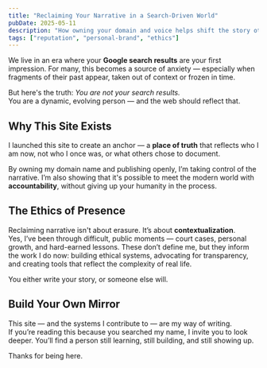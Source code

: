```yaml
---
title: "Reclaiming Your Narrative in a Search-Driven World"
pubDate: 2025-05-11
description: "How owning your domain and voice helps shift the story others see."
tags: ["reputation", "personal-brand", "ethics"]
---
```



<Photo src="/photo.jpg" alt="Sandon Jurowski" />

We live in an era where your **Google search results** are your first impression. For many, this becomes a source of anxiety — especially when fragments of their past appear, taken out of context or frozen in time.

But here's the truth: _You are not your search results._  
You are a dynamic, evolving person — and the web should reflect that.

## Why This Site Exists

I launched this site to create an anchor — a **place of truth** that reflects who I am now, not who I once was, or what others chose to document.

By owning my domain name and publishing openly, I’m taking control of the narrative. I’m also showing that it's possible to meet the modern world with **accountability**, without giving up your humanity in the process.

## The Ethics of Presence

Reclaiming narrative isn't about erasure. It’s about **contextualization**.  
Yes, I’ve been through difficult, public moments — court cases, personal growth, and hard-earned lessons. These don’t define me, but they inform the work I do now: building ethical systems, advocating for transparency, and creating tools that reflect the complexity of real life.

<Quote>
  You either write your story, or someone else will.
</Quote>

## Build Your Own Mirror 

This site — and the systems I contribute to — are my way of writing.  
If you’re reading this because you searched my name, I invite you to look deeper. You’ll find a person still learning, still building, and still showing up.

Thanks for being here.

